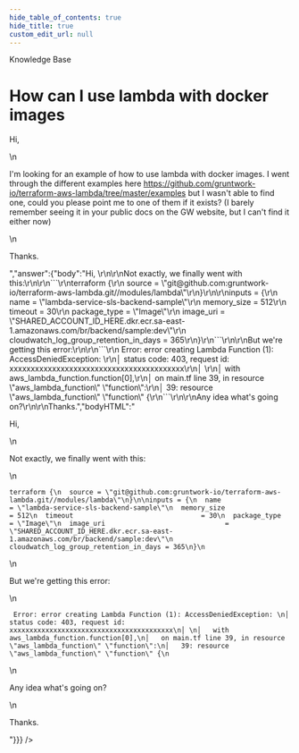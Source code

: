 ```yaml
---
hide_table_of_contents: true
hide_title: true
custom_edit_url: null
---
```



<CenterLayout>
<span class="title">Knowledge Base</span>
<h1>How can I use lambda with docker images</h1>
<GitHub json={{"id":"D_kwDOF8slf84AO4Du","number":225,"author":{"login":"fsanzdev"},"title":"How can I use lambda with docker images","body":"Hi, \r\n\r\nI'm looking for an example of how to use lambda with docker images. I went through the different examples here https://github.com/gruntwork-io/terraform-aws-lambda/tree/master/examples but I wasn't able to find one, could you please point me to one of them if it exists? (I barely remember seeing it in your public docs on the GW website, but I can't find it either now)\r\n\r\nThanks.","bodyHTML":"<p dir=\"auto\">Hi,</p>\n<p dir=\"auto\">I'm looking for an example of how to use lambda with docker images. I went through the different examples here <a href=\"https://github.com/gruntwork-io/terraform-aws-lambda/tree/master/examples\">https://github.com/gruntwork-io/terraform-aws-lambda/tree/master/examples</a> but I wasn't able to find one, could you please point me to one of them if it exists? (I barely remember seeing it in your public docs on the GW website, but I can't find it either now)</p>\n<p dir=\"auto\">Thanks.</p>","answer":{"body":"Hi, \r\n\r\nNot exactly, we finally went with this:\r\n\r\n```\r\nterraform {\r\n  source = \"git@github.com:gruntwork-io/terraform-aws-lambda.git//modules/lambda\"\r\n}\r\n\r\ninputs = {\r\n  name                                   = \"lambda-service-sls-backend-sample\"\r\n  memory_size                            = 512\r\n  timeout                                = 30\r\n  package_type                           = \"Image\"\r\n  image_uri                              = \"SHARED_ACCOUNT_ID_HERE.dkr.ecr.sa-east-1.amazonaws.com/br/backend/sample:dev\"\r\n  cloudwatch_log_group_retention_in_days = 365\r\n}\r\n```\r\n\r\nBut we're getting this error:\r\n\r\n```\r\n Error: error creating Lambda Function (1): AccessDeniedException: \r\n│       status code: 403, request id: xxxxxxxxxxxxxxxxxxxxxxxxxxxxxxxxxxxxxxxxx\r\n│ \r\n│   with aws_lambda_function.function[0],\r\n│   on main.tf line 39, in resource \"aws_lambda_function\" \"function\":\r\n│   39: resource \"aws_lambda_function\" \"function\" {\r\n```\r\n\r\nAny idea what's going on?\r\n\r\nThanks.","bodyHTML":"<p dir=\"auto\">Hi,</p>\n<p dir=\"auto\">Not exactly, we finally went with this:</p>\n<div class=\"snippet-clipboard-content notranslate position-relative overflow-auto\" data-snippet-clipboard-copy-content=\"terraform {\n  source = &quot;git@github.com:gruntwork-io/terraform-aws-lambda.git//modules/lambda&quot;\n}\n\ninputs = {\n  name                                   = &quot;lambda-service-sls-backend-sample&quot;\n  memory_size                            = 512\n  timeout                                = 30\n  package_type                           = &quot;Image&quot;\n  image_uri                              = &quot;SHARED_ACCOUNT_ID_HERE.dkr.ecr.sa-east-1.amazonaws.com/br/backend/sample:dev&quot;\n  cloudwatch_log_group_retention_in_days = 365\n}\"><pre class=\"notranslate\"><code>terraform {\n  source = \"git@github.com:gruntwork-io/terraform-aws-lambda.git//modules/lambda\"\n}\n\ninputs = {\n  name                                   = \"lambda-service-sls-backend-sample\"\n  memory_size                            = 512\n  timeout                                = 30\n  package_type                           = \"Image\"\n  image_uri                              = \"SHARED_ACCOUNT_ID_HERE.dkr.ecr.sa-east-1.amazonaws.com/br/backend/sample:dev\"\n  cloudwatch_log_group_retention_in_days = 365\n}\n</code></pre></div>\n<p dir=\"auto\">But we're getting this error:</p>\n<div class=\"snippet-clipboard-content notranslate position-relative overflow-auto\" data-snippet-clipboard-copy-content=\" Error: error creating Lambda Function (1): AccessDeniedException: \n│       status code: 403, request id: xxxxxxxxxxxxxxxxxxxxxxxxxxxxxxxxxxxxxxxxx\n│ \n│   with aws_lambda_function.function[0],\n│   on main.tf line 39, in resource &quot;aws_lambda_function&quot; &quot;function&quot;:\n│   39: resource &quot;aws_lambda_function&quot; &quot;function&quot; {\"><pre class=\"notranslate\"><code> Error: error creating Lambda Function (1): AccessDeniedException: \n│       status code: 403, request id: xxxxxxxxxxxxxxxxxxxxxxxxxxxxxxxxxxxxxxxxx\n│ \n│   with aws_lambda_function.function[0],\n│   on main.tf line 39, in resource \"aws_lambda_function\" \"function\":\n│   39: resource \"aws_lambda_function\" \"function\" {\n</code></pre></div>\n<p dir=\"auto\">Any idea what's going on?</p>\n<p dir=\"auto\">Thanks.</p>"}}} />

</CenterLayout>
  

<!-- ##DOCS-SOURCER-START
{
  "sourcePlugin": "github-discussions",
  "hash": "5ad52a1159baf21ffb8f6c3c0bef5c2f"
}
##DOCS-SOURCER-END -->
